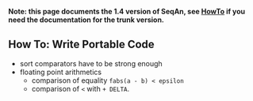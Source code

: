 
'''Note: this page documents the 1.4 version of SeqAn, see [[HowTo]] if you need the documentation for the trunk version.'''
== How To: Write Portable Code ==

*sort comparators have to be strong enough
*floating point arithmetics
**comparison of equality <tt>fabs(a - b) < epsilon</tt>
**comparison of <tt><</tt> with <tt>+ DELTA</tt>.



{{TracNotice|{{PAGENAME}}}}